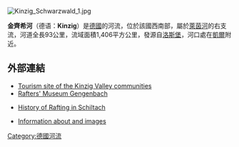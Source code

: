 [[Image:Kinzig_Schwarzwald_1.jpg|right]]
{{coord|48|36|39|N|7|49|30|E|display=title}}

'''金齊希河'''（德语：'''Kinzig'''）是[[德國|德國]]的河流，位於該國西南部，屬於[[萊茵河|萊茵河]]的右支流，河道全長93公里，流域面積1,406平方公里，發源自[[洛斯堡|洛斯堡]]，河口處在[[凱爾_(德國)|凱爾]]附近。

==外部連結==
* [http://www.kinzigtal.com/ Tourism site of the Kinzig Valley communities] {{Wayback|url=http://www.kinzigtal.com/ |date=20130424153434 }}
* [http://www.floesserei-museum.de/ Rafters' Museum Gengenbach] {{Wayback|url=http://www.floesserei-museum.de/ |date=20060208235526 }}
* {{de icon}} [https://web.archive.org/web/20060220081315/http://www.schiltach.de/schiltach/floesser.htm History of Rafting in Schiltach]
* {{de icon}} [http://www.deheim.de/kinzigtal/ Information about and images] {{Webarchive|url=https://archive.today/20130106094218/http://www.deheim.de/kinzigtal/ |date=2013-01-06 }}

{{Authority control}}
{{Germany-geo-stub}}
[[Category:德國河流|Category:德國河流]]